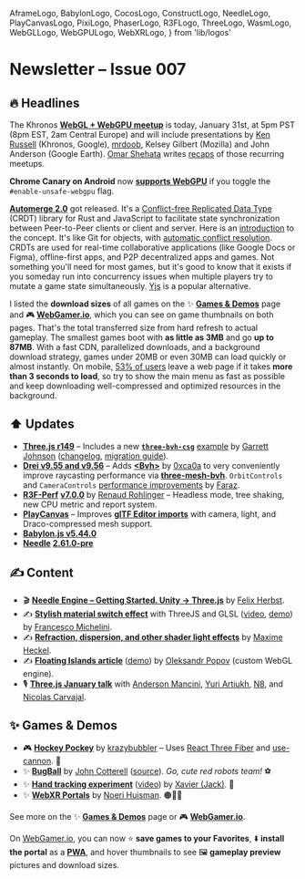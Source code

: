   AframeLogo,
  BabylonLogo,
  CocosLogo,
  ConstructLogo,
  NeedleLogo,
  PlayCanvasLogo,
  PixiLogo,
  PhaserLogo,
  R3FLogo,
  ThreeLogo,
  WasmLogo,
  WebGLLogo,
  WebGPULogo,
  WebXRLogo,
} from 'lib/logos'

# Newsletter – Issue 007

<SubTitleDate value="2023-01-31" />

<NoBulletListStyles />
<NewsletterStyles />

## 🔥 Headlines

<WebGLLogo /> <WebGPULogo /> The Khronos [**WebGL + WebGPU
meetup**](https://www.khronos.org/events/webgl-webgpu-meetup-january-2023) is today, January 31st,
at 5pm PST (8pm EST, 2am Central Europe) and will include presentations by [Ken
Russell](https://twitter.com/gfxprogrammer) (Khronos,
Google), <ThreeLogo /> [mrdoob](https://twitter.com/mrdoob), Kelsey Gilbert (Mozilla) and John
Anderson (Google Earth). [Omar Shehata](https://twitter.com/Omar4ur) writes
[recaps](https://omar-shehata.medium.com/webgl-webgpu-april-2022-meetup-highlights-e57ad07e1f60) of
those recurring meetups.

<WebGPULogo /> **Chrome Canary on Android** now [**supports
WebGPU**](https://twitter.com/Tojiro/status/1618997822854168582) if you toggle the
`#enable-unsafe-webgpu` flag.

[**Automerge 2.0**](https://automerge.org/blog/automerge-2/) got released. It's a [Conflict-free Replicated Data Type](https://en.wikipedia.org/wiki/Conflict-free_replicated_data_type) (CRDT) library for Rust and JavaScript to facilitate state synchronization between Peer-to-Peer clients or client and server. Here is an [introduction](https://automerge.org/docs/hello/) to the concept. It's like Git for objects, with [automatic conflict resolution](https://automerge.org/docs/cookbook/conflicts/). CRDTs are used for real-time collaborative applications (like Google Docs or Figma), offline-first apps, and P2P decentralized apps and games. Not something you'll need for most games, but it's good to know that it exists if you someday run into concurrency issues when multiple players try to mutate a game state simultaneously. [Yjs](https://docs.yjs.dev/) is a popular alternative.

I listed the **download sizes** of all games on the ✨ [**Games & Demos**](https://www.webgamedev.com/games-demos) page and 🎮 [**WebGamer.io**](https://webgamer.io/), which you can see on game thumbnails on both pages. That's the total transferred size from hard refresh to actual gameplay. The smallest games boot with **as little as 3MB** and go **up to 87MB**. With a fast CDN, parallelized downloads, and a background download strategy, games under 20MB or even 30MB can load quickly or almost instantly. On mobile, [53% of users](https://www.thinkwithgoogle.com/consumer-insights/consumer-trends/mobile-site-load-time-statistics/) leave a web page if it takes **more than 3 seconds to load**, so try to show the main menu as fast as possible and keep downloading well-compressed and optimized resources in the background.

## ⬆️ Updates

- <ThreeLogo /> [**Three.js r149**](https://twitter.com/threejs/status/1618630423294414848) –
  Includes a new [**`three-bvh-csg`**](https://github.com/gkjohnson/three-bvh-csg)
  [example](https://threejs.org/examples/webgl_geometry_csg.html) by [Garrett
  Johnson](https://twitter.com/garrettkjohnson)
  ([changelog](https://github.com/mrdoob/three.js/releases/tag/r149), [migration
  guide](https://github.com/mrdoob/three.js/wiki/Migration-Guide)).
- <R3FLogo /> [**Drei v9.55 and v9.56**](https://github.com/pmndrs/drei/releases) – Adds
  [**&lt;Bvh&gt;**](https://github.com/pmndrs/drei#bvh) by [0xca0a](https://twitter.com/0xca0a) to
  very conveniently improve raycasting performance via
  [**three-mesh-bvh**](https://github.com/gkjohnson/three-mesh-bvh). `OrbitControls` and
  `CameraControls` [performance improvements](https://github.com/pmndrs/drei/pull/1245) by
  [Faraz](https://twitter.com/CantBeFaraz).
- <R3FLogo /> [**R3F-Perf**](https://github.com/utsuboco/r3f-perf)
  [**v7.0.0**](https://github.com/utsuboco/r3f-perf/blob/main/CHANGELOG.md) by [Renaud
  Rohlinger](https://twitter.com/onirenaud) – Headless mode, tree shaking, new CPU metric and report
  system.
- <PlayCanvasLogo /> [**PlayCanvas**](https://playcanvas.com/) – Improves [**glTF Editor
  imports**](https://twitter.com/willeastcott/status/1620115105173372933) with camera, light, and
  Draco-compressed mesh support.
- <BabylonLogo /> [**Babylon.js v5.44.0**](https://github.com/BabylonJS/Babylon.js/releases)
- <NeedleLogo /> [**Needle**](https://needle.tools/)
  [**2.61.0-pre**](https://github.com/needle-tools/needle-engine-support/releases)

## ✍️ Content

- 🎬 <NeedleLogo /> [**Needle Engine – Getting Started. Unity → Three.js**](https://www.youtube.com/watch?v=3dB-d1Jo_Mk) by [Felix Herbst](https://twitter.com/hybridherbst).
- ✍️ <ThreeLogo /> [**Stylish material switch effect**](https://www.patreon.com/posts/create-stylish-77823097) with ThreeJS and GLSL ([video](https://twitter.com/fra_michelini/status/1619337218820292613), [demo](https://threejs-matcap-switch.vercel.app/#debug)) by [Francesco Michelini](https://twitter.com/fra_michelini).
- ✍️ <R3FLogo /> [**Refraction, dispersion, and other shader light effects**](https://blog.maximeheckel.com/posts/refraction-dispersion-and-other-shader-light-effects/) by [Maxime Heckel](https://twitter.com/MaximeHeckel).
- ✍️ <WebGLLogo /> [**Floating Islands article**](https://dev.to/keaukraine/floating-islands-webgl-demo-995) ([demo](https://keaukraine.github.io/webgl-rock-pillars/)) by [Oleksandr Popov](https://twitter.com/keaukraine) (custom WebGL engine).
- 🎙 <ThreeLogo /> [**Three.js January talk**](https://twitter.com/i/spaces/1OwGWwqWDEqGQ) with [Anderson Mancini](https://twitter.com/Andersonmancini), [Yuri Artiukh](https://twitter.com/akella), [N8](https://twitter.com/N8Programs), and [Nicolas Carvajal](https://twitter.com/nicolas_web3).

## ✨ Games & Demos

- 🎮 <R3FLogo /> [**Hockey Pockey**](https://hockeypockey-98b14.web.app/) by
  [krazybubbler](https://twitter.com/krazybubbler) – Uses [React Three
  Fiber](https://docs.pmnd.rs/react-three-fiber/getting-started/introduction) and
  [use-cannon](https://github.com/pmndrs/use-cannon). 🏒
- ✨ <ThreeLogo /> [**BugBall**](https://www.johnc.pro/bugball/indexHIFI.html) by [John
  Cotterell](https://www.johnc.pro/) ([source](https://github.com/Cotterzz/titaniumballz)). _Go,
  cute red robots team!_ ⚽️
- ✨ <ThreeLogo /> [**Hand tracking experiment**](https://rdtr01.xl.digital/)
  ([video](https://twitter.com/KMkota0/status/1620090836930400257)) by [Xavier
  (Jack)](https://twitter.com/KMkota0). 👋
- ✨ <WebXRLogo /> <ThreeLogo /> [**WebXR
  Portals**](https://twitter.com/noerihuisman/status/1617587909170692120) by [Noeri
  Huisman](https://twitter.com/noerihuisman). 🟠🏃🔵

See more on the ✨ [**Games & Demos**](https://www.webgamedev.com/games-demos) page or 🎮 [**WebGamer.io**](https://webgamer.io/).

On [WebGamer.io](https://webgamer.io/), you can now ⭐️ **save games to your Favorites**, ⬇️ **install the portal** as a [**PWA**](https://www.webgamedev.com/publishing/pwa), and hover thumbnails to see 🖼 **gameplay preview** pictures and download sizes.

<NewsletterFooter tweetId="1620460369599930368" />
